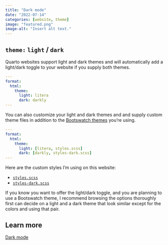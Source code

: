 ```yaml
---
title: "Dark mode"
date: "2022-07-14"
categories: [website, theme]
image: "featured.png"
image-alt: "Insert alt text."
---
```


## `theme:` `light` / `dark` 

Quarto websites support light and dark themes and will automatically add a light/dark toggle to your website if you supply both themes.

``` yaml
---
format:
  html:
    theme:
      light: litera
      dark: darkly
---
```

You can also customize your light and dark themes and and supply custom theme files in addition to the [Bootswatch themes](https://bootswatch.com/) you're using.

``` yaml
---
format:
  html:
    theme:
      light: [litera, styles.scss]
      dark: [darkly, styles-dark.scss]
---
```

Here are the custom styles I'm using on this website:

-   [`styles.scss`](https://github.com/mine-cetinkaya-rundel/quarto-tip-a-day/blob/main/styles.scss)
-   [`styles-dark.scss`](https://github.com/mine-cetinkaya-rundel/quarto-tip-a-day/blob/main/styles-dark.scss)

If you know you want to offer the light/dark toggle, and you are planning to use a Bootswatch theme, I recommend browsing the options thoroughly first can decide on a light and a dark theme that look similar except for the colors and using that pair.

## Learn more

[Dark mode](https://quarto.org/docs/output-formats/html-themes.html#dark-mode)
